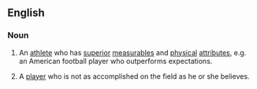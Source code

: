 ==English==

===Noun===
{{en-noun}}

# {{lb|en|sports|slang}} An [[athlete]] who has [[superior]] [[measurables]] and [[physical]] [[attributes]], e.g. an American football player who outperforms expectations.
# {{lb|en|sports|slang}} A [[player]] who is not as accomplished on the field as he or she believes.